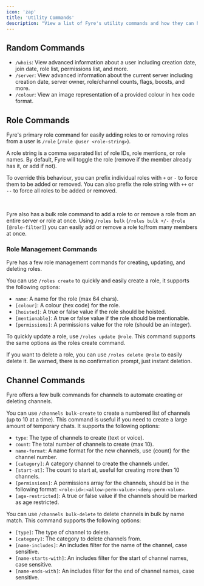 ```yaml
---
icon: 'zap'
title: 'Utility Commands'
description: "View a list of Fyre's utility commands and how they can help you elevate your server."
---
```


## Random Commands
- `/whois`: View advanced information about a user including creation date, join date, role list, permissions list, and more.
- `/server`: View advanced information about the current server including creation date, server owner, role/channel counts, flags, boosts, and more.
- `/colour`: View an image representation of a provided colour in hex code format.


## Role Commands
Fyre's primary role command for easily adding roles to or removing roles from a user is `/role` (`/role @user <role-string>`).

A role string is a comma separated list of role IDs, role mentions, or role names.
By default, Fyre will toggle the role (remove if the member already has it, or add if not).

To override this behaviour, you can prefix individual roles with `+` or `-` to force them to be added or removed.
You can also prefix the role string with `++` or `--` to force all roles to be added or removed.

<br/>

Fyre also has a bulk role command to add a role to or remove a role from an entire server or role at once.
Using `/roles bulk` (`/roles bulk +/- @role [@role-filter]`) you can easily add or remove a role to/from many members at once.

### Role Management Commands
Fyre has a few role management commands for creating, updating, and deleting roles.

You can use `/roles create` to quickly and easily create a role, it supports the following options:
- `name`: A name for the role (max 64 chars).
- `[colour]`: A colour (hex code) for the role.
- `[hoisted]`: A true or false value if the role should be hoisted.
- `[mentionable]`: A true or false value if the role should be mentionable.
- `[permissions]`: A permissions value for the role (should be an integer).

To quickly update a role, use `/roles update @role`. This command supports the same options as the roles create command.

If you want to delete a role, you can use `/roles delete @role` to easily delete it.
Be warned, there is no confirmation prompt, just instant deletion.


## Channel Commands
Fyre offers a few bulk commands for channels to automate creating or deleting channels.

You can use `/channels bulk-create` to create a numbered list of channels (up to 10 at a time).
This command is useful if you need to create a large amount of temporary chats. It supports the following options:

- `type`: The type of channels to create (text or voice).
- `count`: The total number of channels to create (max 10).
- `name-format`: A name format for the new channels, use \{count\} for the channel number.
- `[category]`: A category channel to create the channels under.
- `[start-at]`: The count to start at, useful for creating more then 10 channels.
- `[permissions]`: A permissions array for the channels, should be in the
following format: `<role-id>:<allow-perm-value>:<deny-perm-value>`.
- `[age-restricted]`: A true or false value if the channels should be marked as age restricted.

You can use `/channels bulk-delete` to delete channels in bulk by name match. This command supports the following options:

- `[type]`: The type of channel to delete.
- `[category]`: The category to delete channels from.
- `[name-includes]`: An includes filter for the name of the channel, case sensitive.
- `[name-starts-with]`: An includes filter for the start of channel names, case sensitive.
- `[name-ends-with]`: An includes filter for the end of channel names, case sensitive.
